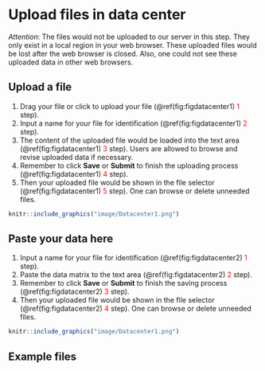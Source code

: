 # Upload files in data center

*Attention*: The files would not be uploaded to our server in this step. They only exist in a local region in your web browser. These uploaded files would be lost after the web browser is closed. Also, one could not see these uploaded data in other web browsers. 


## Upload a file

1. Drag your file or click to upload your file (\@ref(fig:figdatacenter1) <font color="#FF0000">1</font> step).
2. Input a name for your file for identification (\@ref(fig:figdatacenter1) <font color="#FF0000">2</font> step).
3. The content of the uploaded file would be loaded into the text area (\@ref(fig:figdatacenter1) <font color="#FF0000">3</font> step). Users are allowed to browse and revise uploaded data if necessary.
4. Remember to click **Save** or **Submit** to finish the uploading process (\@ref(fig:figdatacenter1) <font color="#FF0000">4</font> step).
5. Then your uploaded file would be shown in the file selector (\@ref(fig:figdatacenter1) <font color="#FF0000">5</font> step). One can browse or delete unneeded files.

```r
knitr::include_graphics("image/Datacenter1.png")
```


## Paste your data here

1. Input a name for your file for identification (\@ref(fig:figdatacenter2) <font color="#FF0000">1</font> step).
2. Paste the data matrix to the text area (\@ref(fig:figdatacenter2) <font color="#FF0000">2</font> step). 
3. Remember to click **Save** or **Submit** to finish the saving process (\@ref(fig:figdatacenter2) <font color="#FF0000">3</font> step).
4. Then your uploaded file would be shown in the file selector (\@ref(fig:figdatacenter2) <font color="#FF0000">4</font> step). One can browse or delete unneeded files.


```r
knitr::include_graphics("image/Datacenter1.png")
```


## Example files

